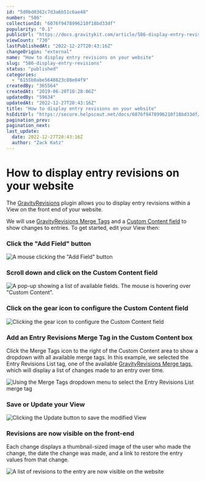 ```yaml
---
id: "5d0bd0362c7d3a6b51c6ae48"
number: "586"
collectionId: "6076f9478996210f18bd33df"
popularity: "0.1"
publicUrl: "https://docs.gravitykit.com/article/586-display-entry-revisions"
viewCount: "730"
lastPublishedAt: "2022-12-27T20:43:16Z"
changeOrigin: "external"
name: "How to display entry revisions on your website"
slug: "586-display-entry-revisions"
status: "published"
categories: 
  - "6155b0abe5648623c88e04f9"
createdBy: "365564"
createdAt: "2019-06-20T18:28:06Z"
updatedBy: "59634"
updatedAt: "2022-12-27T20:43:16Z"
title: "How to display entry revisions on your website"
hsEditUrl: "https://secure.helpscout.net/docs/6076f9478996210f18bd33df/article/5d0bd0362c7d3a6b51c6ae48"
pagination_prev: 
pagination_next: 
last_update:
  date: 2022-12-27T20:43:16Z
  author: "Zack Katz"
---
```


# How to display entry revisions on your website

The [GravityRevisions](https://www.gravitykit.com/extensions/entry-revisions/) plugin allows you to display entry revisions within a View on the front end of your website.

We will use [GravityRevisions Merge Tags](https://docs.gravitykit.com/article/478-entry-revision-merge-tags) and a [Custom Content field](https://docs.gravitykit.com/article/111-using-the-custom-content-field) to show changes to entries. To get started, edit your View then:

### Click the "Add Field" button

![A mouse clicking the "Add Field" button](https://www.gravitykit.com/wp-content/uploads/2018/01/click-add-field-.png?1432232558)

### Scroll down and click on the Custom Content field

![A pop-up showing a list of available fields. The mouse is hovering over "Custom Content".](https://www.gravitykit.com/wp-content/uploads/2018/01/scroll-down-and-click-on-the-custom-content-field.png?1432232559)

### Click on the gear icon to configure the Custom Content field

![Clicking the gear icon to configure the Custom Content field](https://www.gravitykit.com/wp-content/uploads/2018/01/click-on-the-field-settings-gear-to-customize-it.png?1432232559)

### Add an Entry Revisions Merge Tag in the Custom Content box

Click the Merge Tags icon to the right of the Custom Content area to show a dropdown with all available merge tags. In this example, we selected the Entry Revisions List tag, one of the available [GravityRevisions Merge tags](https://docs.gravitykit.com/article/478-entry-revision-merge-tags), which will display a list of changes made to an entry over time.

![Using the Merge Tags dropdown menu to select the Entry Revisions List merge tag](https://s3.amazonaws.com/helpscout.net/docs/assets/54c58489e4b051242988532c/images/5d0bd9750428637fd7c53bad/file-W3MVCABF7t.png)

### Save or Update your View

![Clicking the Update button to save the modified View](https://s3.amazonaws.com/helpscout.net/docs/assets/54c58489e4b051242988532c/images/5d0bde900428637fd7c53c0c/file-XD4ISXQkvK.png)

### Revisions are now visible on the front-end

Each change displays a thumbnail-sized image of the user who made the change, the date the change was made, and a link to restore the entry values from that change.

![A list of revisions to the entry are now visible on the website](https://s3.amazonaws.com/helpscout.net/docs/assets/54c58489e4b051242988532c/images/5d0bdf202c7d3a6b51c6af3b/file-JtlpZbv1yg.png)

